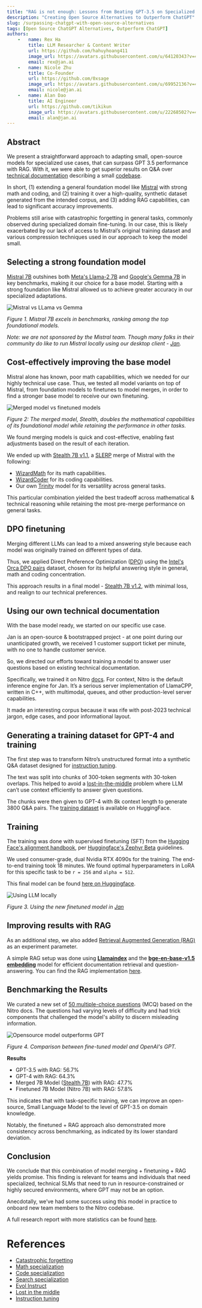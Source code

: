 ```yaml
---
title: "RAG is not enough: Lessons from Beating GPT-3.5 on Specialized Tasks with Mistral 7B"
description: "Creating Open Source Alternatives to Outperform ChatGPT"
slug: /surpassing-chatgpt-with-open-source-alternatives
tags: [Open Source ChatGPT Alternatives, Outperform ChatGPT]
authors:
    -   name: Rex Ha
        title: LLM Researcher & Content Writer
        url: https://github.com/hahuyhoang411
        image_url: https://avatars.githubusercontent.com/u/64120343?v=4
        email: rex@jan.ai
    -   name: Nicole Zhu
        title: Co-Founder
        url: https://github.com/0xsage
        image_url: https://avatars.githubusercontent.com/u/69952136?v=4
        email: nicole@jan.ai
    -   name: Alan Dao
        title: AI Engineer
        url: https://github.com/tikikun
        image_url: https://avatars.githubusercontent.com/u/22268502?v=4
        email: alan@jan.ai
---
```


## Abstract

We present a straightforward approach to adapting small, open-source models for specialized use cases, that can surpass GPT 3.5 performance with RAG. With it, we were able to get superior results on Q&A over [technical documentation](https://nitro.jan.ai/docs) describing a small [codebase](https://github.com/janhq/nitro).

In short, (1) extending a general foundation model like [Mistral](https://huggingface.co/mistralai/Mistral-7B-v0.1) with strong math and coding, and (2) training it over a high-quality, synthetic dataset generated from the intended corpus, and (3) adding RAG capabilities, can lead to significant accuracy improvements.

Problems still arise with catastrophic forgetting in general tasks, commonly observed during specialized domain fine-tuning. In our case, this is likely exacerbated by our lack of access to Mistral’s original training dataset and various compression techniques used in our approach to keep the model small.

## Selecting a strong foundation model

[Mistral 7B](https://huggingface.co/mistralai/Mistral-7B-v0.1) outshines both [Meta's Llama-2 7B](https://huggingface.co/meta-llama/Llama-2-7b) and [Google's Gemma 7B](https://huggingface.co/google/gemma-7b) in key benchmarks, making it our choice for a base model. Starting with a strong foundation like Mistral allowed us to achieve greater accuracy in our specialized adaptations.

![Mistral vs LLama vs Gemma](assets/mistral-comparasion.png)

*Figure 1. Mistral 7B excels in benchmarks, ranking among the top foundational models.*

*Note: we are not sponsored by the Mistral team. Though many folks in their community do like to run Mistral locally using our desktop client - [Jan](https://jan.ai/).*

## Cost-effectively improving the base model

Mistral alone has known, poor math capabilities, which we needed for our highly technical use case. Thus, we tested all model variants on top of Mistral, from foundation models to finetunes to model merges, in order to find a stronger base model to receive our own finetuning.

![Merged model vs finetuned models](assets/stealth-comparasion.png)

*Figure 2: The merged model, Stealth, doubles the mathematical capabilities of its foundational model while retaining the performance in other tasks.*

We found merging models is quick and cost-effective, enabling fast adjustments based on the result of each iteration.

We ended up with [Stealth 7B v1.1](https://huggingface.co/jan-hq/stealth-v1.1), a [SLERP](https://github.com/Digitous/LLM-SLERP-Merge) merge of Mistral with the following:

- [WizardMath](https://huggingface.co/WizardLM/WizardMath-7B-V1.1) for its math capabilities.
- [WizardCoder](https://huggingface.co/WizardLM/WizardCoder-Python-7B-V1.0) for its coding capabilities.
- Our own [Trinity](https://huggingface.co/jan-hq/trinity-v1.2) model for its versatility across general tasks.

This particular combination yielded the best tradeoff across mathematical & technical reasoning while retaining the most pre-merge performance on general tasks.

## **DPO finetuning**

Merging different LLMs can lead to a mixed answering style because each model was originally trained on different types of data.

Thus, we applied Direct Preference Optimization ([DPO](https://arxiv.org/abs/2305.18290)) using the [Intel's Orca DPO pairs](https://huggingface.co/datasets/Intel/orca_dpo_pairs) dataset, chosen for its helpful answering style in general, math and coding concentration.

This approach results in a final model - [Stealth 7B v1.2](https://huggingface.co/jan-hq/stealth-v1.2), with minimal loss, and realign to our technical preferences.

## **Using our own technical documentation**

With the base model ready, we started on our specific use case.

Jan is an open-source & bootstrapped project - at one point during our unanticipated growth, we received 1 customer support ticket per minute, with no one to handle customer service.

So, we directed our efforts toward training a model to answer user questions based on existing technical documentation.  

Specifically, we trained it on Nitro [docs](https://nitro.jan.ai/docs). For context, Nitro is the default inference engine for Jan. It’s a serious server implementation of LlamaCPP, written in C++, with multimodal, queues, and other production-level server capabilities. 

It made an interesting corpus because it was rife with post-2023 technical jargon, edge cases, and poor informational layout.

## Generating a training dataset for GPT-4 and training

The first step was to transform Nitro’s unstructured format into a synthetic Q&A dataset designed for [instruction tuning](https://arxiv.org/pdf/2109.01652.pdf). 

The text was split into chunks of 300-token segments with 30-token overlaps. This helped to avoid a [lost-in-the-middle](https://arxiv.org/abs/2307.03172) problem where LLM can’t use context efficiently to answer given questions.

The chunks were then given to GPT-4 with 8k context length to generate 3800 Q&A pairs. The [training dataset](https://huggingface.co/datasets/jan-hq/nitro_binarized_v2) is available on HuggingFace.

## **Training**

The training was done with supervised finetuning (SFT) from the [Hugging Face's alignment handbook](https://github.com/huggingface/alignment-handbook), per [Huggingface's Zephyr Beta](https://github.com/huggingface/alignment-handbook/tree/main/recipes/zephyr-7b-beta) guidelines. 

We used consumer-grade, dual Nvidia RTX 4090s for the training. The end-to-end training took 18 minutes. We found optimal hyperparameters in LoRA for this specific task to be `r = 256` and `alpha = 512`.

This final model can be found [here on Huggingface](https://huggingface.co/jan-hq/nitro-v1.2-e3).

![Using LLM locally](assets/nitro-on-jan.png)

*Figure 3. Using the new finetuned model in [Jan](https://jan.ai/)*

## Improving results with RAG

As an additional step, we also added [Retrieval Augmented Generation (RAG)](https://blogs.nvidia.com/blog/what-is-retrieval-augmented-generation/) as an experiment parameter.

A simple RAG setup was done using **[Llamaindex](https://www.llamaindex.ai/)** and the **[bge-en-base-v1.5 embedding](https://huggingface.co/BAAI/bge-base-en-v1.5)** model for efficient documentation retrieval and question-answering. You can find the RAG implementation [here](https://github.com/janhq/open-foundry/blob/main/rag-is-not-enough/rag/nitro_rag.ipynb).

## Benchmarking the Results

We curated a new set of [50 multiple-choice questions](https://github.com/janhq/open-foundry/blob/main/rag-is-not-enough/rag/mcq_nitro.csv) (MCQ) based on the Nitro docs. The questions had varying levels of difficulty and had trick components that challenged the model's ability to discern misleading information.

![Opensource model outperforms GPT](assets/rag-comparasion.png)

*Figure 4. Comparison between fine-tuned model and OpenAI's GPT.*

**Results**

- GPT-3.5 with RAG: 56.7%
- GPT-4 with RAG: 64.3%
- Merged 7B Model ([Stealth 7B](https://huggingface.co/jan-hq/stealth-v1.3)) with RAG: 47.7%
- Finetuned 7B Model (Nitro 7B) with RAG: 57.8%

This indicates that with task-specific training, we can improve an open-source, Small Language Model to the level of GPT-3.5 on domain knowledge. 

Notably, the finetuned + RAG approach also demonstrated more consistency across benchmarking, as indicated by its lower standard deviation.

## Conclusion

We conclude that this combination of model merging + finetuning + RAG yields promise. This finding is relevant for teams and individuals that need specialized, technical SLMs that need to run in resource-constrained or highly secured environments, where GPT may not be an option.

Anecdotally, we’ve had some success using this model in practice to onboard new team members to the Nitro codebase.

A full research report with more statistics can be found [here](https://github.com/janhq/open-foundry/blob/main/rag-is-not-enough/README.md).

# References

- [Catastrophic forgetting](https://arxiv.org/abs/2308.08747)
- [Math specialization](https://arxiv.org/abs/2308.09583)
- [Code specialization](https://arxiv.org/abs/2306.08568)
- [Search specialization](https://github.com/SciPhi-AI/agent-search)
- [Evol Instruct](https://github.com/nlpxucan/WizardLM)
- [Lost in the middle](https://arxiv.org/abs/2307.03172)
- [Instruction tuning](https://arxiv.org/pdf/2109.01652.pdf)
